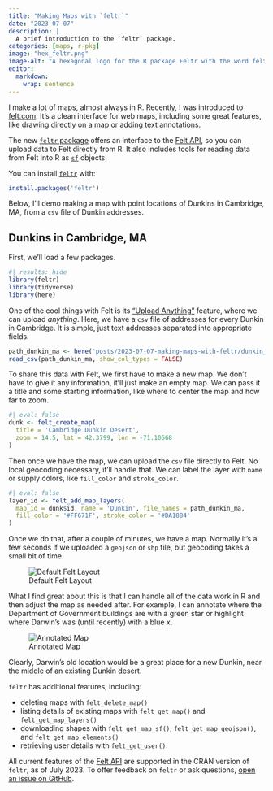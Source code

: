 ```yaml
---
title: "Making Maps with `feltr`"
date: "2023-07-07"
description: |
  A brief introduction to the `feltr` package.
categories: [maps, r-pkg]
image: "hex_feltr.png"
image-alt: "A hexagonal logo for the R package Feltr with the word feltr in the foreground and a small map in the background."
editor: 
  markdown: 
    wrap: sentence
---
```


I make a lot of maps, almost always in R. 
Recently, I was introduced to [felt.com](https://felt.com).
It's a clean interface for web maps, including some great features, like drawing directly on a map or adding text annotations.

The new [`feltr` package](https://christophertkenny.com/feltr/) offers an interface to the [Felt API](https://feltmaps.notion.site/Getting-Started-With-The-Felt-API-69c8b02b7d8e436daa657a04a2dbaffa), so you can upload data to Felt directly from R.
It also includes tools for reading data from Felt into R as [`sf`](https://r-spatial.github.io/sf/) objects.

You can install [`feltr`](https://cran.r-project.org/web/packages/feltr/index.html) with:

```r
install.packages('feltr')
```
Below, I'll demo making a map with point locations of Dunkins in Cambridge, MA, from a `csv` file of Dunkin addresses.

## Dunkins in Cambridge, MA

First, we'll load a few packages.

```r
#| results: hide
library(feltr)
library(tidyverse)
library(here)
```
One of the cool things with Felt is its ["Upload Anything"](https://felt.com/blog/upload-anything) feature, where we can upload *anything*.
Here, we have a `csv` file of addresses for every Dunkin in Cambridge.
It is simple, just text addresses separated into appropriate fields.

```r
path_dunkin_ma <- here('posts/2023-07-07-making-maps-with-feltr/dunkin_ma.csv')
read_csv(path_dunkin_ma, show_col_types = FALSE)
```

To share this data with Felt, we first have to make a new map.
We don't have to give it any information, it'll just make an empty map.
We can pass it a title and some starting information, like where to center the map and how far to zoom.

```r
#| eval: false
dunk <- felt_create_map(
  title = 'Cambridge Dunkin Desert', 
  zoom = 14.5, lat = 42.3799, lon = -71.10668
)
```

Then once we have the map, we can upload the `csv` file directly to Felt.
No local geocoding necessary, it'll handle that.
We can label the layer with `name` or supply colors, like `fill_color` and `stroke_color`.

```r
#| eval: false
layer_id <- felt_add_map_layers(
  map_id = dunk$id, name = 'Dunkin', file_names = path_dunkin_ma, 
  fill_color = '#FF671F', stroke_color = '#DA1884'
)
```

Once we do that, after a couple of minutes, we have a map.
Normally it's a few seconds if we uploaded a `geojson` or `shp` file, but geocoding takes a small bit of time.


![Default Felt Layout](dunkin_default.png){fig-alt="A map of Cambridge, MA with the default Felt styling."}

What I find great about this is that I can handle all of the data work in R and then adjust the map as needed after.
For example, I can annotate where the Department of Government buildings are with a green star or highlight where Darwin's was (until recently) with a blue x.

![Annotated Map](dunkin_adjusted.png){fig-alt="A map of Cambridge, MA from Felt with annotations added."}

Clearly, Darwin's old location would be a great place for a new Dunkin, near the middle of an existing Dunkin desert.

`feltr` has additional features, including:

- deleting maps with `felt_delete_map()`
- listing details of existing maps with `felt_get_map()` and `felt_get_map_layers()`
- downloading shapes with `felt_get_map_sf()`, `felt_get_map_geojson()`, and `felt_get_map_elements()`
- retrieving user details with `felt_get_user()`.

All current features of the [Felt API](https://feltmaps.notion.site/Getting-Started-With-The-Felt-API-69c8b02b7d8e436daa657a04a2dbaffa) are supported in the CRAN version of `feltr`, as of July 2023.
To offer feedback on `feltr` or ask questions, [open an issue on GitHub](https://github.com/christopherkenny/feltr/issues).
